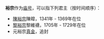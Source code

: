 '''裕宗'''作为[[庙号|庙号]]，可以指下列君主（按时间顺序）：
* [[陳裕宗|陳裕宗]]陳暭，1341年 - 1369年在位
* [[黎裕宗|黎裕宗]]黎維禟，1705年 - 1729年在位
* 元裕宗[[真金|真金]]，追封

{{disambig|cat=庙号消歧义}}